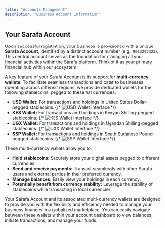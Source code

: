 ```yaml
---
title: "Accounts Management"
description: "Business Account Information"
---
```


## Your Sarafa Account

Upon successful registration, your business is provisioned with a unique **Sarafa Account**, identified by a distinct account number (e.g., `9013292323`). This central account serves as the foundation for managing all your financial activities within the Sarafa platform. Think of it as your primary financial hub within our ecosystem.

A key feature of your Sarafa Account is its support for **multi-currency wallets**. To facilitate seamless transactions and cater to businesses operating across different regions, we provide dedicated wallets for the following stablecoins, pegged to these fiat currencies:

* **USD Wallet:** For transactions and holdings in United States Dollar-pegged stablecoins.
    {/* <Image src="/images/usd-wallet-placeholder.png" alt="USD Wallet Interface" /> */}
* **KES Wallet:** For transactions and holdings in Kenyan Shilling-pegged stablecoins.
    {/* <Image src="/images/kes-wallet-placeholder.png" alt="KES Wallet Interface" /> */}
* **UGX Wallet:** For transactions and holdings in Ugandan Shilling-pegged stablecoins.
    {/* <Image src="/images/ugx-wallet-placeholder.png" alt="UGX Wallet Interface" /> */}
* **SSP Wallet:** For transactions and holdings in South Sudanese Pound-pegged stablecoins.
    {/* <Image src="/images/ssp-wallet-placeholder.png" alt="SSP Wallet Interface" /> */}

These multi-currency wallets allow you to:

* **Hold stablecoins:** Securely store your digital assets pegged to different currencies.
* **Send and receive payments:** Transact seamlessly with other Sarafa users and external parties in their preferred currency.
* **Manage balances:** Easily view your holdings in each currency.
* **Potentially benefit from currency stability:** Leverage the stability of stablecoins while transacting in local currencies.

Your Sarafa Account and its associated multi-currency wallets are designed to provide you with the flexibility and efficiency needed to manage your business finances in a globalized marketplace. You can easily navigate between these wallets within your account dashboard to view balances, initiate transactions, and manage your funds.
